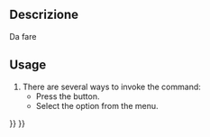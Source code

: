 <languages/>

<div class="mw-translate-fuzzy">
{{Docnav/it
|[[FEM_ClippingPlaneAdd/it|Piano di taglio sulla faccia]]
|[[FEM_Examples/it|Esempi FEM]]
|[[FEM_Workbench/it|FEM]]
|IconL=Fem-clipping-plane-add.svg
|IconC=Workbench_FEM.svg
|IconR=Preferences-fem.svg
}}
</div>

<div class="mw-translate-fuzzy">
{{GuiCommand/it|Name=FEM ClippingPlaneRemoveAll|Name/it=FEM ClippingPlaneRemoveAll|Icon=Fem-clipping-plane-remove-all.svg|MenuLocation= Utilità → Rimuovi tutti i piani di ritaglio||Workbenches=[[FEM_Workbench/it|FEM]]|Shortcut=|SeeAlso=[[FEM_tutorial/it|Tutorial FEM]]}}
</div>

<span id="Description"></span>
==Descrizione==

<div class="mw-translate-fuzzy">
Da fare
</div>

==Usage==

# There are several ways to invoke the command:
#* Press the {{Button|[[Image:FEM_ClippingPlaneRemoveAll.svg|16px]] [[FEM_ClippingPlaneRemoveAll|Remove all Clipping Planes]]}} button.
#* Select the {{MenuCommand|Utilities → [[Image:FEM_ClippingPlaneRemoveAll.svg|16px]] Remove all Clipping Planes}} option from the menu.

<div class="mw-translate-fuzzy">
{{Docnav/it
|[[FEM_ClippingPlaneAdd/it|Piano di taglio sulla faccia]]
|[[FEM_Examples/it|Esempi FEM]]
|[[FEM_Workbench/it|FEM]]
|IconL=Fem-clipping-plane-add.svg
|IconC=Workbench_FEM.svg
|IconR=Preferences-fem.svg
}}
</div>

{{FEM Tools navi{{#translation:}}}}
{{Userdocnavi{{#translation:}}}}